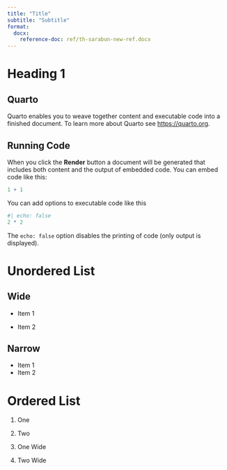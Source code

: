 ```yaml
---
title: "Title"
subtitle: "Subtitle"
format:
  docx:
    reference-doc: ref/th-sarabun-new-ref.docx
---
```


# Heading 1

## Quarto

Quarto enables you to weave together content and executable code into a finished document. To learn more about Quarto see <https://quarto.org>. 

## Running Code

When you click the **Render** button a document will be generated that includes both content and the output of embedded code. You can embed code like this:

```r
1 + 1
```

You can add options to executable code like this 

```r
#| echo: false
2 * 2
```

The `echo: false` option disables the printing of code (only output is displayed).

# Unordered List

## Wide

-   Item 1 

-   Item 2

## Narrow

-   Item 1 
-   Item 2

# Ordered List

1. One
2. Two

1. One Wide

2. Two Wide
